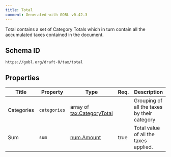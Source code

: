 ```yaml
---
title: Total
comment: Generated with GOBL v0.42.3
---
```


Total contains a set of Category Totals which in turn contain all the accumulated taxes contained in the document.

## Schema ID

`https://gobl.org/draft-0/tax/total`

## Properties

| Title      | Property     | Type                                                      | Req. | Description                                 |
|------------|--------------|-----------------------------------------------------------|------|---------------------------------------------|
| Categories | `categories` | array of [tax.CategoryTotal](/draft-0/tax/category_total) |      | Grouping of all the taxes by their category |
| Sum        | `sum`        | [num.Amount](/draft-0/num/amount)                         | true | Total value of all the taxes applied.       |

